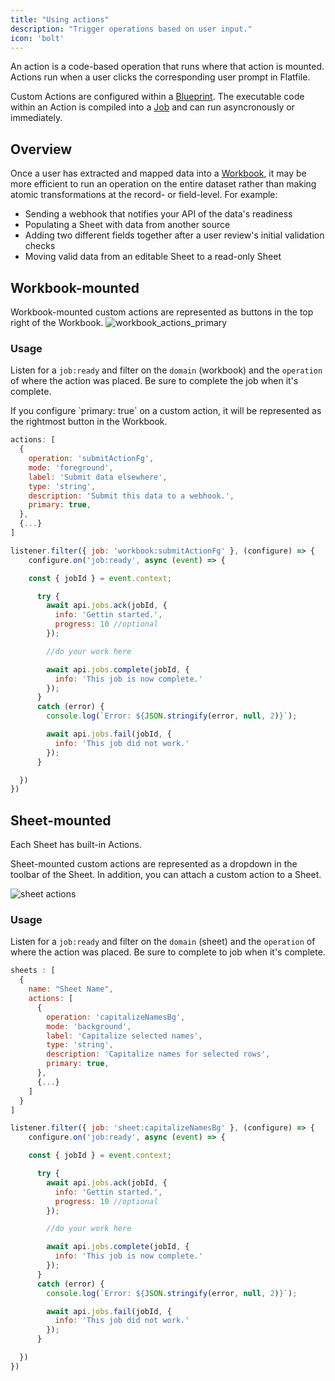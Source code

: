 ```yaml
---
title: "Using actions"
description: "Trigger operations based on user input."
icon: 'bolt'
---
```


An action is a code-based operation that runs where that action is mounted. Actions run when a user clicks the corresponding user prompt in Flatfile.

Custom Actions are configured within a <Tooltip tip="A Data Definition Language...">[Blueprint](../concepts/workbooks#blueprint-object)</Tooltip>. 
The executable code within an Action is compiled into a <Tooltip tip="Large asynchronous work...">[Job](../concepts/jobs)</Tooltip> and can run asyncronously or immediately.

## Overview

Once a user has extracted and mapped data into a <Tooltip tip="Analogous to a database...">[Workbook](../concepts/workbooks)</Tooltip>, it may be more efficient to run an operation on the entire dataset rather than making atomic transformations at the record- or field-level. For example:
* Sending a webhook that notifies your API of the data's readiness
* Populating a Sheet with data from another source
* Adding two different fields together after a user review's initial validation checks
* Moving valid data from an editable Sheet to a read-only Sheet

## Workbook-mounted

Workbook-mounted custom actions are represented as buttons in the top right of the Workbook.
![workbook_actions_primary](https://github.com/FlatFilers/Guides/assets/19697744/c747495a-19e9-4333-88f3-e94239cfe47b)


### Usage

Listen for a `job:ready` and filter on the `domain` (workbook) and the `operation` of where the action was placed. Be sure to complete the job when it's complete.

<Info>
  If you configure `primary: true` on a custom action, it will be represented as the rightmost button in the Workbook.
</Info>

<CodeGroup>

```jsx workbook.js
actions: [
  {
    operation: 'submitActionFg',
    mode: 'foreground',
    label: 'Submit data elsewhere',
    type: 'string',
    description: 'Submit this data to a webhook.',
    primary: true,
  },
  {...}
]
```

```jsx listener.js
listener.filter({ job: 'workbook:submitActionFg' }, (configure) => {
    configure.on('job:ready', async (event) => {

    const { jobId } = event.context;

      try {
        await api.jobs.ack(jobId, {
          info: 'Gettin started.',
          progress: 10 //optional
        });

        //do your work here

        await api.jobs.complete(jobId, {
          info: 'This job is now complete.'
        });
      }
      catch (error) {
        console.log(`Error: ${JSON.stringify(error, null, 2)}`);

        await api.jobs.fail(jobId, {
          info: 'This job did not work.'
        });
      }

  })
})
```
</CodeGroup>

## Sheet-mounted

<Info>Each Sheet has built-in Actions.</Info>

Sheet-mounted custom actions are represented as a dropdown in the toolbar of the Sheet. In addition, you can attach a custom action to a Sheet.

![sheet actions](https://github.com/FlatFilers/Guides/assets/19697744/6234794c-1b90-42f2-a3b8-786e0192665e)


### Usage

Listen for a `job:ready` and filter on the `domain` (sheet) and the `operation` of where the action was placed. Be sure to complete to job when it's complete.

<CodeGroup>

```jsx sheet.js
sheets : [
  {
    name: "Sheet Name",
    actions: [
      {
        operation: 'capitalizeNamesBg',
        mode: 'background',
        label: 'Capitalize selected names',
        type: 'string',
        description: 'Capitalize names for selected rows',
        primary: true,
      },
      {...}
    ]
  }
]
```

```jsx listener.js
listener.filter({ job: 'sheet:capitalizeNamesBg' }, (configure) => {
    configure.on('job:ready', async (event) => {

    const { jobId } = event.context;

      try {
        await api.jobs.ack(jobId, {
          info: 'Gettin started.',
          progress: 10 //optional
        });

        //do your work here

        await api.jobs.complete(jobId, {
          info: 'This job is now complete.'
        });
      }
      catch (error) {
        console.log(`Error: ${JSON.stringify(error, null, 2)}`);

        await api.jobs.fail(jobId, {
          info: 'This job did not work.'
        });
      }

  })
})
```

</CodeGroup>
